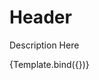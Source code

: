 
<Meta title="Inspire Bank/Header" component={Header} />


# Header

Description Here

<Canvas>
  <Story
    name="Primary"
    args={{ title: 'Inspire Bank', slogan: 'We Aim To Inspire' }}
  >
    {Template.bind({})}
  </Story>
</Canvas>
